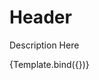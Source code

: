 
<Meta title="Inspire Bank/Header" component={Header} />


# Header

Description Here

<Canvas>
  <Story
    name="Primary"
    args={{ title: 'Inspire Bank', slogan: 'We Aim To Inspire' }}
  >
    {Template.bind({})}
  </Story>
</Canvas>
